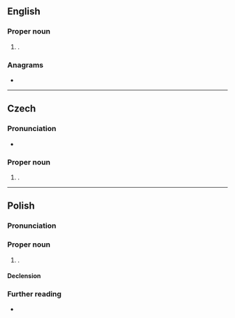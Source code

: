 ==English==

===Proper noun===
{{en-proper noun}}

# {{place|en|city/and/town|s/North Dakota}}.

===Anagrams===
* {{anagrams|en|a=aaent|Aetna|Antae|antae}}

----

==Czech==
{{wikipedia|lang=cs}}

===Pronunciation===
* {{cs-IPA}}

===Proper noun===
{{cs-proper noun|g=m}}

# {{given name|cs|female|eq=Annette}}.

----

==Polish==

===Pronunciation===
{{pl-p|a=Pl-Aneta.ogg}}

===Proper noun===
{{pl-proper noun|g=f}}

# {{given name|pl|female|eq=Annette}}.

====Declension====
{{pl-decl-noun-f|Ane|t}}

===Further reading===
* {{R:pl:PWN}}